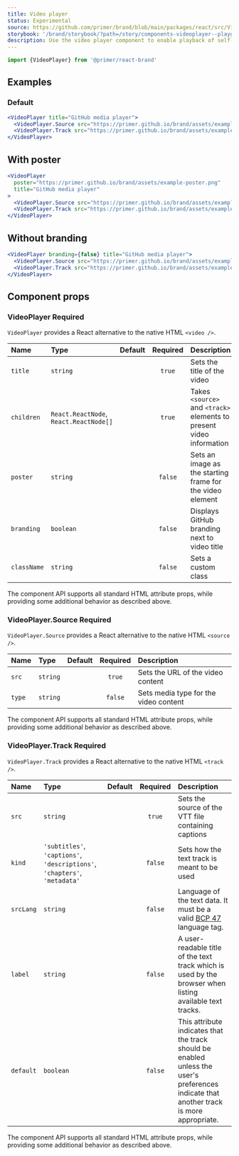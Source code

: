 ```yaml
---
title: Video player
status: Experimental
source: https://github.com/primer/brand/blob/main/packages/react/src/VideoPlayer/VideoPlayer.tsx
storybook: '/brand/storybook/?path=/story/components-videoplayer--playground'
description: Use the video player component to enable playback of self-hosted videos
---
```



```js
import {VideoPlayer} from '@primer/react-brand'
```

## Examples

<!---
TODO: Fix asset loading in environments that don't use `pathPrefix`. This is a temporary solution to load assets in production deployments, but currently doesn't work in dev mode or preview URLs
-->

### Default

```jsx live
<VideoPlayer title="GitHub media player">
  <VideoPlayer.Source src="https://primer.github.io/brand/assets/example.mp4" />
  <VideoPlayer.Track src="https://primer.github.io/brand/assets/example.vtt" />
</VideoPlayer>
```

## With poster

```jsx live
<VideoPlayer
  poster="https://primer.github.io/brand/assets/example-poster.png"
  title="GitHub media player"
>
  <VideoPlayer.Source src="https://primer.github.io/brand/assets/example.mp4" />
  <VideoPlayer.Track src="https://primer.github.io/brand/assets/example.vtt" />
</VideoPlayer>
```

## Without branding

```jsx live
<VideoPlayer branding={false} title="GitHub media player">
  <VideoPlayer.Source src="https://primer.github.io/brand/assets/example.mp4" />
  <VideoPlayer.Track src="https://primer.github.io/brand/assets/example.vtt" />
</VideoPlayer>
```

## Component props

<h3>
  VideoPlayer <Label>Required</Label>
</h3>

`VideoPlayer` provides a React alternative to the native HTML `<video />`.

| Name        | Type                                   | Default | Required | Description                                                          |
| :---------- | :------------------------------------- | :-----: | :------: | :------------------------------------------------------------------- |
| `title`     | `string`                               |         |  `true`  | Sets the title of the video                                          |
| `children`  | `React.ReactNode`, `React.ReactNode[]` |         |  `true`  | Takes `<source>` and `<track>` elements to present video information |
| `poster`    | `string`                               |         | `false`  | Sets an image as the starting frame for the video element            |
| `branding`  | `boolean`                              |         | `false`  | Displays GitHub branding next to video title                         |
| `className` | `string`                               |         | `false`  | Sets a custom class                                                  |

The component API supports all standard HTML attribute props, while providing some additional behavior as described above.

<h3>
  VideoPlayer.Source <Label>Required</Label>
</h3>

`VideoPlayer.Source` provides a React alternative to the native HTML `<source />`.

| Name   | Type     | Default | Required | Description                           |
| :----- | :------- | :-----: | :------: | :------------------------------------ |
| `src`  | `string` |         |  `true`  | Sets the URL of the video content     |
| `type` | `string` |         | `false`  | Sets media type for the video content |

The component API supports all standard HTML attribute props, while providing some additional behavior as described above.

<h3>
  VideoPlayer.Track <Label>Required</Label>
</h3>

`VideoPlayer.Track` provides a React alternative to the native HTML `<track />`.

| Name      | Type                                                                      | Default | Required | Description                                                                                                                              |
| :-------- | :------------------------------------------------------------------------ | :-----: | :------: | :--------------------------------------------------------------------------------------------------------------------------------------- |
| `src`     | `string`                                                                  |         |  `true`  | Sets the source of the VTT file containing captions                                                                                      |
| `kind`    | `'subtitles'`, `'captions'`, `'descriptions'`, `'chapters'`, `'metadata'` |         | `false`  | Sets how the text track is meant to be used                                                                                              |
| `srcLang` | `string`                                                                  |         | `false`  | Language of the text data. It must be a valid [BCP 47](https://r12a.github.io/app-subtags/) language tag.                                |
| `label`   | `string`                                                                  |         | `false`  | A user-readable title of the text track which is used by the browser when listing available text tracks.                                 |
| `default` | `boolean`                                                                 |         | `false`  | This attribute indicates that the track should be enabled unless the user's preferences indicate that another track is more appropriate. |

The component API supports all standard HTML attribute props, while providing some additional behavior as described above.
